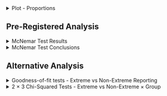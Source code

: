 <!-- Plot -->

<details>
  <summary>
  Plot - Proportions
  </summary>
  
<br>
  
```r
source('r-scripts/fo-recall/fo_recall_filter.R')
source('r-scripts/fo-recall/fo_recall_plots.R')

include_graphics(
  file.path(main_dir,"plots/fo-recall/plt_fo_prop.png")
)
```

Note: 

- Proportions are taken within group and context (High/Low). E.g., All three bars in the top left facet sum to 1, all three bars in the top middle facet sum to 1, and so on.

<br>

</details>

## Pre-Registered Analysis

<!-- McNemar Test with Odds Ratio and Cohen's g effect sizes -->

<details>
  <summary>
    McNemar Test Results
  </summary>
  
```r
# source('r-scripts/fo-recall/fo_recall_filter.R')
source('r-scripts/fo-recall/pr_fo_recall_analysis.R')

kable(fo_stats, 'html', digits = 3) %>%
  kable_classic(full_width = T, position = "center", html_font = "Arial") #%>%
  #column_spec(c(4, 6), bold = T)
```

<br>

Effect Size Interpretation

```r
kable(interp, 'html', digits = 3) %>%
  kable_classic(full_width = F, position = "left", html_font = "Arial")
```

<br>

Note:

- Table shows Cohen's $g$ (not to be confused with Hedge's $g$).

<br>

</details>

<!-- McNemar Test Conclusions -->

<details>
  <summary>
    McNemar Test Conclusions
  </summary>

```r
chi <- round(fo_stats$Statistic, 2)
df <- round(fo_stats$df)
p <- round(fo_stats$p.value, 3)
OR <- round(fo_stats$OR, 2)
```

<br>

<h4>Extreme First Condition:</h4>

```r
kable(g1_tab, 'html') %>%
  kable_classic(full_width = F, position = "left", html_font = "Arial")
```

<br>

$\chi^2(`r df[1]`) = `r chi[1]`, p = `r p[1]`$

- There is a significant change in judgement evaluation between the high and low risky doors.

- The odds of stating the extreme value given they are seeing the high-risk door is `r OR[1]` times that of seeing the low-risk door and not stating the extreme value.

<br>

<h4>Extreme Last Condition:</h4>

```r
kable(g2_tab, "html") %>%
  kable_classic(full_width = F, position = "left", html_font = "Arial")
```

<br>

$\chi^2(`r df[2]`) = `r chi[2]`, p = `r p[2]`$

- There is a significant change in judgement evaluation between the high and low risky doors.

- The odds of stating the extreme value given they are seeing the high-risk door is `r OR[2]` times that of seeing the low-risk door and not stating the extreme value.

<br>

<h4>No Extreme Condition:</h4>

```r
kable(g3_tab, 'html') %>%
  kable_classic(full_width = F, position = "left", html_font = "Arial")
```

<br>

$\chi^2(`r df[3]`) = `r chi[3]`, p = `r p[3]`$

- There is a significant change in judgement evaluation between the high and low risky doors.

- The odds of stating the extreme value given they are seeing the high-risk door is `r OR[3]` times that of seeing the low-risk door and not stating the extreme value.

<br>

</details>

## Alternative Analysis

<!-- Goodness-of-fit tests -->

<details>
  <summary>
    Goodness-of-fit tests - Extreme vs Non-Extreme Reporting
  </summary>
  
```r
source('r-scripts/fo-recall/chisq_fo_recall_analysis.R')

chi <- round(c(gf_high_test$statistic, gf_low_test$statistic), 3)
df <- round(c(gf_high_test$parameter, gf_low_test$parameter), 3)
p <- round(c(gf_high_test$p.value, gf_low_test$p.value), 3)
```

<br>

<h4> High Value Result </h4>

$\chi^2(`r df[1]`) = `r chi[1]`, p < 0.001$

<br>

<h4> Low Value Result </h4>  

$\chi^2(`r df[2]`) = `r chi[2]`, p < 0.001$

<br>

</details>  

<!-- 2x3 Chi-Squared Tests -->

<details>
  <summary>
    2 $\times$ 3 Chi-Squared Tests - Extreme vs Non-Extreme $\times$ Group
  </summary>

```r
chi <- round(c(fo_high_test$statistic, fo_low_test$statistic), 2)
df <- round(c(fo_high_test$parameter, fo_low_test$parameter), 2)
p <- round(c(fo_high_test$p.value, fo_low_test$p.value), 3)
v <- round(c(fo_high_eff, fo_low_eff), 2)
```

<h4> High Value Results </h4>

```r
kable(fo_high_tab, 'html', caption = 'High Value Contingency Table') %>%
  kable_classic(full_width = F, position = "left", html_font = "Arial")
```

<br>

$\chi^2(`r df[1]`) = `r chi[1]`, p = `r p[1]`, \varphi_c = `r v[1]`$

- Cannot rule out that recalling the extreme value is independent of condition.


```r
kable(std_res_high, 'html', caption = 'Standardized Residuals', digits = 2) %>%
  kable_classic(full_width = F, position = "float_left", html_font = "Arial")

kable(p_high, 'html', caption = 'p-values', digits = 3) %>%
  kable_classic(full_width = F, position = "float_left", html_font = "Arial")
```

<br>
<br>
<br>
<br>
<br>
<br>
<br>

- None of the three conditions differ significantly from the expected value.

<br>


<h4> Low Value Results </h4>

```r
kable(fo_low_tab, 'html', caption = 'Low Value Contingency Table') %>%
  kable_classic(full_width = F, position = "left", html_font = "Arial")
```

<br>

$\chi^2(`r df[2]`) = `r chi[2]`, p = `r p[2]`, \varphi_c = `r v[2]`$

- Recalling the extreme value is dependent on condition; however, the association/effect is a weak/small one.


```r
kable(std_res_low, 'html', caption = 'Standardized Residuals', digits = 2) %>%
  kable_classic(full_width = F, position = "float_left", html_font = "Arial")

kable(p_low, 'html', caption = 'p-values', digits = 3) %>%
  kable_classic(full_width = F, position = "float_left", html_font = "Arial")
```

<br>
<br>
<br>
<br>
<br>
<br>
<br>

The *No Extreme* and *Extreme 1st* conditions both differ significantly from the expected value. The *No Extreme* condition tends to recall the extreme value, whereas *Extreme 1st* does not.

- No Extreme: $z = `r round(std_res_low[4], 2)`, p = `r round(p_low[4], 3)`$

- Extreme 1st: $z = `r round(std_res_low[5], 2)`, p = `r round(p_low[5], 3)`$

<br>

<h4>Post-Hoc Pairwise Fisher-Exact Tests</h4>

```r
kable(fish_tests, 'html', digits = 4) %>%
  kable_classic(full_width = F, position = "left", html_font = "Arial")
```

<br>

- Recalling the extreme value was found to be dependent on condition ($p = `r round(fish_tests$p_value_adj[4], 3)`$) only when low value options in the No Extreme and Extreme First conditions are considered (Row 4 in the table). Everything else fails to reach significance.  

<br>

Note:

- In the contingency tables, 'Yes' indicates the extreme value was recalled, 'No' indicates that it was not.

- Only recalled outcomes that matched the programmed values were included. i.e., if they saw the *High Value Risky Door*, 80 was logged as "Yes" and 60 was logged as "No." If they saw the *Low Value Risky Door*, 20 was logged as "Yes", 40 was logged as "No". Participants who responded with any "other" values were removed from the analysis. Only Risky doors were evaluated. 

- In total, removing "other" responses resulted `r n_other` participants being excluded from these analyses leaving a final N = `r n_fo`.

- $\varphi_c$ is Cramér’s V, a measure of association for two nominal variables (i.e., an effect size of sorts). It can take a value between 0 and 1, with 0 indicating no association (i.e., full independence). 

- A post-hoc analysis on each $\chi^2$ test was conducted by evaluating the standardized residuals from the chi-square analysis because it seemed the most  natural approach. However, pairwise Fisher Exact tests across the three conditions were also run and is what was reported in the manuscript. The `p_value_adj` column shows corrected p-values using the Holm-Bonferroni method.

<br>

</details>
























